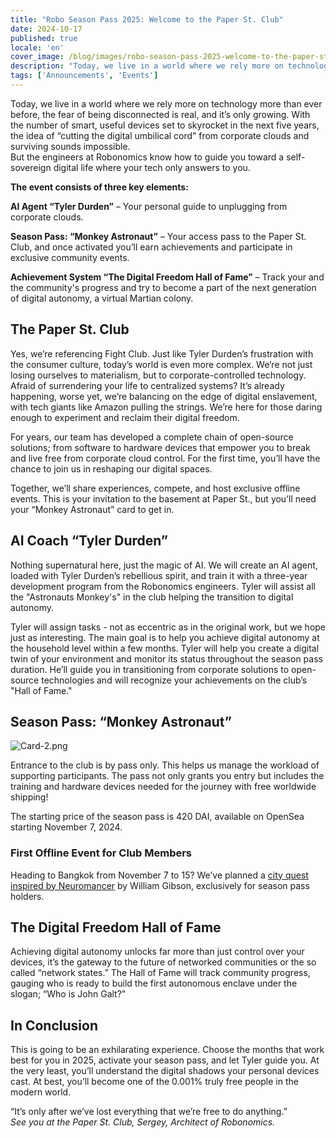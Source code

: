 ```yaml
---
title: "Robo Season Pass 2025: Welcome to the Paper St. Club"
date: 2024-10-17
published: true
locale: 'en'
cover_image: /blog/images/robo-season-pass-2025-welcome-to-the-paper-st-club/cover.png
description: "Today, we live in a world where we rely more on technology more than ever before, the fear of being disconnected is real, and it’s only growing. With the number of smart, useful devices set to skyrocket in the next five years, the idea of “cutting the digital umbilical cord” from corporate clouds and surviving sounds impossible."
tags: ['Announcements', 'Events']
---
```



Today, we live in a world where we rely more on technology more than ever before, the fear of being disconnected is real, and it’s only growing. With the number of smart, useful devices set to skyrocket in the next five years, the idea of “cutting the digital umbilical cord” from corporate clouds and surviving sounds impossible.   
But the engineers at Robonomics know how to guide you toward a self-sovereign digital life where your tech only answers to you.

**The event consists of three key elements:**

**AI Agent “Tyler Durden”** – Your personal guide to unplugging from corporate clouds.

**Season Pass: “Monkey Astronaut”** – Your access pass to the Paper St. Club, and once activated you’ll earn achievements and participate in exclusive community events.

**Achievement System “The Digital Freedom Hall of Fame”** – Track your and the community's progress and try to become a part of the next generation of digital autonomy, a virtual Martian colony.

## The Paper St. Club   
Yes, we’re referencing Fight Club. Just like Tyler Durden’s frustration with the consumer culture, today’s world is even more complex. We’re not just losing ourselves to materialism, but to corporate-controlled technology. Afraid of surrendering your life to centralized systems? It’s already happening, worse yet, we’re balancing on the edge of digital enslavement, with tech giants like Amazon pulling the strings. We’re here for those daring enough to experiment and reclaim their digital freedom.

For years, our team has developed a complete chain of open-source solutions; from software to hardware devices that empower you to break and live free from corporate cloud control. For the first time, you’ll have the chance to join us in reshaping our digital spaces.

Together, we’ll share experiences, compete, and host exclusive offline events. This is your invitation to the basement at Paper St., but you’ll need your “Monkey Astronaut” card to get in.

## AI Coach “Tyler Durden”   
Nothing supernatural here, just the magic of AI. We will create an AI agent, loaded with Tyler Durden’s rebellious spirit, and train it with a three-year development program from the Robonomics engineers. Tyler will assist all the "Astronauts Monkey's" in the club helping the transition to digital autonomy.

Tyler will assign tasks - not as eccentric as in the original work, but we hope just as interesting. The main goal is to help you achieve digital autonomy at the household level within a few months. Tyler will help you create a digital twin of your environment and monitor its status throughout the season pass duration. He’ll guide you in transitioning from corporate solutions to open-source technologies and will recognize your achievements on the club’s "Hall of Fame."

## Season Pass: “Monkey Astronaut”

![Card-2.png](/blog/images/robo-season-pass-2025-welcome-to-the-paper-st-club/card-2.png)

Entrance to the club is by pass only. This helps us manage the workload of supporting participants. The pass not only grants you entry but includes the training and hardware devices needed for the journey with free worldwide shipping!

The starting price of the season pass is 420 DAI, available on OpenSea starting November 7, 2024.

### First Offline Event for Club Members
Heading to Bangkok from November 7 to 15? We’ve planned a [city quest inspired by Neuromancer](https://x.com/AIRA_Robonomics/status/1844293067009929439) by William Gibson, exclusively for season pass holders.

## The Digital Freedom Hall of Fame
Achieving digital autonomy unlocks far more than just control over your devices, it’s the gateway to the future of networked communities or the so called “network states.” The Hall of Fame will track community progress, gauging who is ready to build the first autonomous enclave under the slogan; “Who is John Galt?”

## In Conclusion  
This is going to be an exhilarating experience. Choose the months that work best for you in 2025, activate your season pass, and let Tyler guide you. At the very least, you’ll understand the digital shadows your personal devices cast. At best, you’ll become one of the 0.001% truly free people in the modern world.

“It’s only after we’ve lost everything that we’re free to do anything.”   
*See you at the Paper St. Club,
Sergey, Architect of Robonomics.*